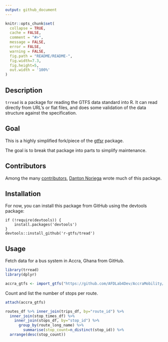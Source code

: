 ```yaml
---
output: github_document
---
```


```r
knitr::opts_chunk$set(
  collapse = TRUE,
  cache = FALSE,
  comment = "#>",
  message = FALSE,
  error = FALSE,
  warning = FALSE,
  fig.path = "README/README-",
  fig.width=7.3,
  fig.height=5,
  out.width = '100%'
)
```

## Description

`trread` is a package for reading the GTFS data standard into R. It can read directly from URL's or flat files, and does some validation of the data structure against the specification.  

## Goal

This is a highly simplified fork/piece of the [gtfsr](https://github.com/ropensci/gtfsr/) package. 

The goal is to break that package into parts to simplify maintenance.  

## Contributors

Among the many [contributors](https://github.com/ropensci/gtfsr/graphs/contributors), [Danton Noriega](https://github.com/dantonnoriega) wrote much of this package. 

## Installation

For now, you can install this package from GitHub using the devtools package:

```
if (!require(devtools)) {
    install.packages('devtools')
}
devtools::install_github('r-gtfs/tread')
```

## Usage

Fetch data for a bus system in Accra, Ghana from GitHub. 

```r
library(trread)
library(dplyr)

accra_gtfs <- import_gtfs("https://github.com/AFDLab4Dev/AccraMobility/raw/master/GTFS/GTFS_Accra.zip")
```

Count and list the number of stops per route. 

```r
attach(accra_gtfs)

routes_df %>% inner_join(trips_df, by="route_id") %>%
  inner_join(stop_times_df) %>% 
    inner_join(stops_df, by="stop_id") %>% 
      group_by(route_long_name) %>%
        summarise(stop_count=n_distinct(stop_id)) %>%
  arrange(desc(stop_count))
```
